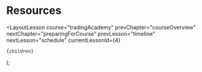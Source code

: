 
# Resources

  <LayoutLesson
    course="tradingAcademy"
    prevChapter="courseOverview"
    nextChapter="preparingForCourse"
    prevLesson="timeline"
    nextLesson="schedule"
    currentLessonId={4}
  >
    {children}
  </LayoutLesson>
);
